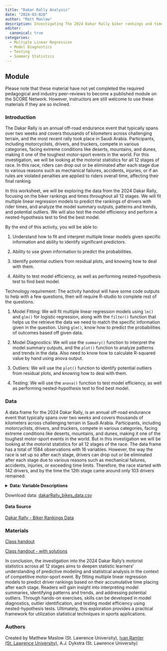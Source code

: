 ```yaml
---
title: "Dakar Rally Analysis"
date: "2024-03-028"
author: "Matt Maslow"
description: Investigating The 2024 Dakar Rally biker rankings and times, throughout all 12 stages.
editor: 
  canonical: true
categories:
  - Multiple Linear Regression
  - Model Diagnostics
  - Testing
  - Summary Statistics
---
```



## Module

Please note that these material have not yet completed the required pedagogical and industry peer-reviews to become a published module on the SCORE Network. However, instructors are still welcome to use these materials if they are so inclined.


### Introduction

The Dakar Rally is an annual off-road endurance event that typically spans over two weeks and covers thousands of kilometers across challenging terrain, and the most recent rally took place in Saudi Arabia. Participants, including motorcyclists, drivers, and truckers, compete in various categories, facing extreme conditions like deserts, mountains, and dunes, making it one of the toughest motor-sport events in the world. For this investigation, we will be looking at the motorist statistics for all 12 stages of race. In this race, riders can drop out or be eliminated after each stage due to various reasons such as mechanical failures, accidents, injuries, or if an rules are violated penalties are applied to riders overall time, affecting their final ranking.

In this worksheet, we will be exploring the data from the 2024 Dakar Rally, focusing on the biker rankings and times throughout all 12 stages. We will fit multiple linear regression models to predict the rankings of drivers with rider times, and analyze the model summary outputs, patterns and trends, and potential outliers. We will also test the model efficiency and perform a nested-hypothesis test to find the best model.


::: {.callout-note collapse="true" title="Learning Objectives" appearance="minimal"}
By the end of this activity, you will be able to:

1.  Understand how to fit and interpret multiple linear models given specific information and ability to identify significant predictors. 

2.  Ability to use given information to predict the probabilities. 

3.  Identify potential outliers from residual plots, and knowing how to deal with them. 

4.  Ability to test model efficiency, as well as performing nested-hypothesis test to find best model.
:::

::: {.callout-note collapse="true" title="Methods" appearance="minimal"}
Technology requirement: The activity handout will have some code outputs to help with a few questions, then will require R-studio to complete rest of the questions.

1.   Model Fitting: We will fit multiple linear regression models using `lm()` and `glm()` for logistic regression, along with the `filter()` function that helps us the retrieve the data we need to match the specific information given in the question. Using `glm()`, know how to predict the probabilities of outcomes based off given data.

2.  Model Diagnostics: We will use the `summary()` function to interpret the model summary outputs, and the `plot()` function to analyze patterns and trends in the data. Also need to know how to calculate R-squared value by hand using anova output.

3.  Outliers: We will use the `plot()` function to identify potential outliers from residual plots, and knowing how to deal with them.

4.  Testing: We will use the `anova()` function to test model efficiency, as well as performing nested-hypothesis test to find best model.
:::


### Data

A data frame for the 2024 Dakar Rally, is an annual off-road endurance event that typically spans over two weeks and covers thousands of kilometers across challenging terrain in Saudi Arabia. Participants, including motorcyclists, drivers, and truckers, compete in various categories, facing extreme conditions like deserts, mountains, and dunes, making it one of the toughest motor-sport events in the world. But in this investigation we will be looking at the motorist statistics for all 12 stages of the race. The data frame has a total of 1584 observations with 16 variables. However, the way the race is set up so after each stage, drivers can drop out or be eliminated after each stage due to various reasons such as mechanical failures, accidents, injuries, or exceeding time limits. Therefore, the race started with 142 drivers, and by the time the 12th stage came around only 103 drivers remained.


<details>

<summary><b> Data: Variable Descriptions</b></summary>

| **Variable**        | **Description**                                                                        |
|---------------------|----------------------------------------------------------------------------------------|
| Rank                | The ranking of the driver in the competition                                           |
| Driver_Number       | The number assigned to the driver in the competition                                   |
| Team                | The team to which the driver belongs                                                   |
| Country             | The country of origin of the driver                                                    |
| Driver              | The name of the driver                                                                 |
| Hours               | The hours component of the time                                                        |
| Minutes             | The minutes component of the time                                                      |
| Seconds             | The seconds component of the time                                                      |
| *Variation*         |*The variation in time is the difference in time between drivers in their specific ranks*|
| Variation_Hours     | The hours component of the variation in time                                           |
| Variation_Minutes   | The minutes component of the variation in time                                         |
| Variation_Seconds   | The seconds component of the variation in time                                         |
| Penalty_Hours       | The hours component of the penalty time                                                |
| Penalty_Minutes     | The minutes component of the penalty time                                              |
| Penalty_Seconds     | The seconds component of the penalty time                                              |
| Stage               | The stage number of the competition (0-12 stages)                                      |
| Image_URL           | The URL of the image associated with the player/driver/Experience Level                |


</details>
Download data: [dakarRally_bikes_data.csv](.csv)


#### Data Source

<a href="https://www.dakar.com/en/rankings/stage-0/bike" target="_blank">Dakar Rally - Biker Rankings Data</a>


### Materials

[Class handout](DakarRally_worksheet.docx)

[Class handout - with solutions](DakarRally_worksheet_Answer_Key.docx)


::: {.callout-note collapse="true" title="Conclusion" appearance="minimal"}
In conclusion, the investigation into the 2024 Dakar Rally's motorist statistics across all 12 stages aims to deepen statistic learners' understanding of predictive modeling and statistical analysis in the context of competitive motor-sport event. By fitting multiple linear regression models to predict driver rankings based on their accumulative time placing after each stage. Readers will gain insight into interpreting model summaries, identifying patterns and trends, and addressing potential outliers. Through hands-on exercises, skills can be developed in model diagnostics, outlier identification, and testing model efficiency using nested-hypothesis tests. Ultimately, this exploration provides a practical framework for utilization statistical techniques in sports applications.

:::

### Authors

Created by Matthew Maslow (St. Lawrence University), [Ivan Ramler (St. Lawrence University)](mailto:iramler@stlawu.edu), A.J. Dykstra (St. Lawrence University)

















